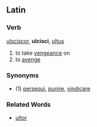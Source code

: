 ==Latin==
===Verb===
[[ulsciscor]], '''ulcisci''', [[ultus]]

#to take [[vengeance]] on
#to [[avenge]]
===Synonyms===
*(1) [[persequi]], [[punire]], [[vindicare]]
===Related Words===
*[[ultor]]